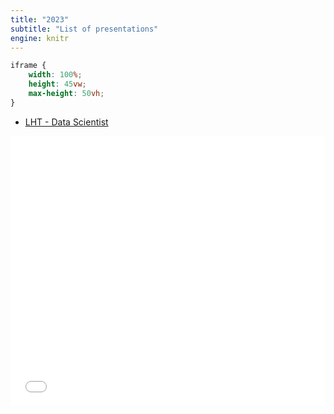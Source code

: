 ```yaml
---
title: "2023"
subtitle: "List of presentations"
engine: knitr
---
```


```css
iframe {
    width: 100%;
    height: 45vw;
    max-height: 50vh;
}
```

* [LHT - Data Scientist](../revealjs/slides/2023/lht/lht.html)

<iframe style="width: 100%; height: 45vw; max-height: 50vh;" frameborder="0" allowfullscreen src="../revealjs/slides/2023/lht/lht.html"></iframe>

